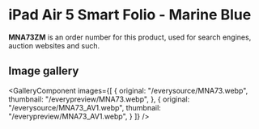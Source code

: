 
# iPad Air 5 Smart Folio - Marine Blue

<Callout type='info' emoji='👉🏻'>**MNA73ZM** is an order number for this product, used for search engines, auction websites and such.</Callout>

## Image gallery

<GalleryComponent
    images={[
      {
        original: "/everysource/MNA73.webp",
        thumbnail: "/everypreview/MNA73.webp",
      },
      {
        original: "/everysource/MNA73_AV1.webp",
        thumbnail: "/everypreview/MNA73_AV1.webp",
      }
    ]}
  />
